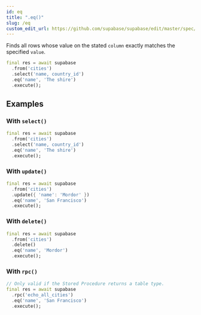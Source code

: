 ```yaml
---
id: eq
title: ".eq()"
slug: /eq
custom_edit_url: https://github.com/supabase/supabase/edit/master/spec/supabase_dart_v0.yml
---
```


Finds all rows whose value on the stated `column` exactly matches the specified `value`.


```dart
final res = await supabase
  .from('cities')
  .select('name, country_id')
  .eq('name', 'The shire')
  .execute();
```


















## Examples

### With `select()`



```dart
final res = await supabase
  .from('cities')
  .select('name, country_id')
  .eq('name', 'The shire')
  .execute();
```

### With `update()`



```dart
final res = await supabase
  .from('cities')
  .update({ 'name': 'Mordor' })
  .eq('name', 'San Francisco')
  .execute();
```

### With `delete()`



```dart
final res = await supabase
  .from('cities')
  .delete()
  .eq('name', 'Mordor')
  .execute();
```

### With `rpc()`



```dart
// Only valid if the Stored Procedure returns a table type.
final res = await supabase
  .rpc('echo_all_cities')
  .eq('name', 'San Francisco')
  .execute();
```